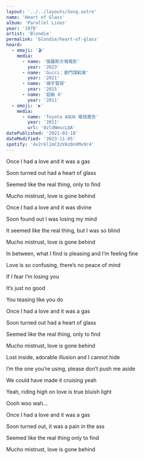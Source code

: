```yaml
---
layout: '../../layouts/Song.astro'
name: 'Heart of Glass'
album: 'Parallel Lines'
year: '1978'
artist: 'Blondie'
permalink: 'blondie/heart-of-glass'
heard:
  - emoji: '🎬'
    media:
      - name: '俄羅斯方塊電影'
        year: '2023'
      - name: 'Gucci：豪門謀殺案'
        year: '2021'
      - name: '辣手警探'
        year: '2015'
      - name: '超級 8'
        year: '2011'
  - emoji: '▶️'
    media:
      - name: 'Toyota AQUA 電視廣告'
        year: '2011'
        url: '0zldNmscLQA'
datePublished: '2021-03-18'
dateModified: '2023-11-05'
spotify: '4v2rkl1mC3zVAz0nXMx9r4'
---
```


<LyricSection>

Once I had a love and it was a gas

Soon turned out had a heart of glass

Seemed like the real thing, only to find

Mucho mistrust, love is gone behind

</LyricSection>

<LyricSection>

Once I had a love and it was divine

Soon found out I was losing my mind

It seemed like the real thing, but I was so blind

Mucho mistrust, love is gone behind

</LyricSection>

<LyricSection>

In between, what I find is pleasing and I&rsquo;m feeling fine

Love is so confusing, there&rsquo;s no peace of mind

If I fear I&rsquo;m losing you

It&rsquo;s just no good

You teasing like you do

</LyricSection>

<LyricSection>

Once I had a love and it was a gas

Soon turned out had a heart of glass

Seemed like the real thing, only to find

Mucho mistrust, love is gone behind

</LyricSection>

<LyricSection>

Lost inside, adorable illusion and I cannot hide

I&rsquo;m the one you&rsquo;re using, please don&rsquo;t push me aside

We could have made it cruising yeah

</LyricSection>

<LyricSection>

Yeah, riding high on love is true bluish light

Oooh woo wah...

</LyricSection>

<LyricSection>

Once I had a love and it was a gas

Soon turned out, it was a pain in the ass

Seemed like the real thing only to find

Mucho mistrust, love is gone behind

</LyricSection>
